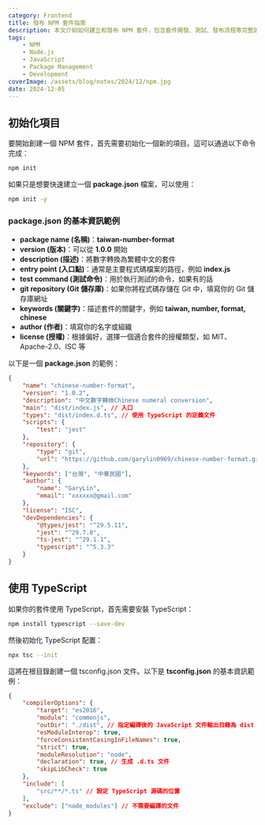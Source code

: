 ```yaml
---
category: Frontend
title: 發布 NPM 套件指南
description: 本文介紹如何建立和發布 NPM 套件，包含套件開發、測試、發布流程等完整說明。
tags:
    - NPM
    - Node.js
    - JavaScript
    - Package Management
    - Development
coverImage: /assets/blog/notes/2024/12/npm.jpg
date: 2024-12-05
---
```


## 初始化項目

要開始創建一個 NPM 套件，首先需要初始化一個新的項目。這可以通過以下命令完成：

```bash
npm init
```

如果只是想要快速建立一個 **package.json** 檔案，可以使用：

```bash
npm init -y
```

### **package.json** 的基本資訊範例

- **package name (名稱)**：**taiwan-number-format**
- **version (版本)**：可以從 **1.0.0** 開始
- **description (描述)**：將數字轉換為繁體中文的套件
- **entry point (入口點)**：通常是主要程式碼檔案的路徑，例如 **index.js**
- **test command (測試命令)**：用於執行測試的命令，如果有的話
- **git repository (Git 儲存庫)**：如果你將程式碼存儲在 Git 中，填寫你的 Git 儲存庫網址
- **keywords (關鍵字)**：描述套件的關鍵字，例如 **taiwan, number, format, chinese**
- **author (作者)**：填寫你的名字或組織
- **license (授權)**：根據偏好，選擇一個適合套件的授權類型，如 MIT、Apache-2.0、ISC 等

以下是一個 **package.json** 的範例：

```json:package.json
{
    "name": "chinese-number-format",
    "version": "1.0.2",
    "description": "中文數字轉換Chinese numeral conversion",
    "main": "dist/index.js", // 入口
    "types": "dist/index.d.ts", // 使用 TypeScript 的定義文件
    "scripts": {
        "test": "jest"
    },
    "repository": {
        "type": "git",
        "url": "https://github.com/garylin0969/chinese-number-format.git"
    },
    "keywords": ["台灣", "中華民國"],
    "author": {
        "name": "GaryLin",
        "email": "xxxxxx@gmail.com"
    },
    "license": "ISC",
    "devDependencies": {
        "@types/jest": "^29.5.11",
        "jest": "^29.7.0",
        "ts-jest": "^29.1.1",
        "typescript": "^5.3.3"
    }
}
```

## 使用 TypeScript

如果你的套件使用 TypeScript，首先需要安裝 TypeScript：

```bash
npm install typescript --save-dev
```

然後初始化 TypeScript 配置：

```bash
npx tsc --init
```

這將在根目錄創建一個 tsconfig.json 文件。以下是 **tsconfig.json** 的基本資訊範例：

```json:tsconfig.json
{
    "compilerOptions": {
        "target": "es2016",
        "module": "commonjs",
        "outDir": "./dist", // 指定編譯後的 JavaScript 文件輸出目錄為 dist
        "esModuleInterop": true,
        "forceConsistentCasingInFileNames": true,
        "strict": true,
        "moduleResolution": "node",
        "declaration": true, // 生成 .d.ts 文件
        "skipLibCheck": true
    },
    "include": [
        "src/**/*.ts" // 設定 TypeScript 源碼的位置
    ],
    "exclude": ["node_modules"] // 不需要編譯的文件
}
```
